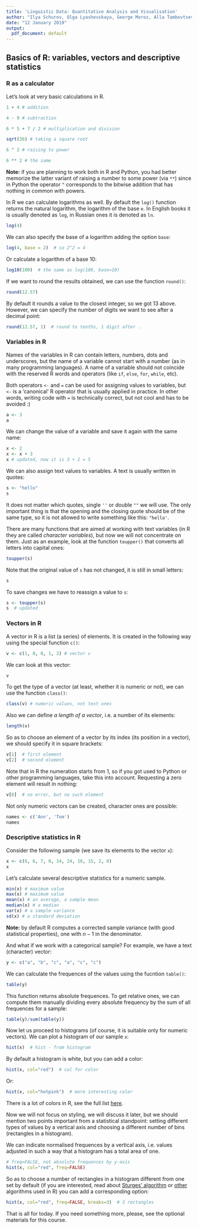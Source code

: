 ```yaml
---
title: 'Linguistic Data: Quantitative Analysis and Visualisation'
author: "Ilya Schurov, Olga Lyashevskaya, George Moroz, Alla Tambovtseva"
date: "12 January 2019"
output:
  pdf_document: default
---
```

## Basics of R: variables, vectors and descriptive statistics

### R as a calculator

Let's look at very basic calculations in R.

```r
1 + 4 # addition
```

```r
4 - 9 # subtraction
```

```r
6 * 5 + 7 / 2 # multiplication and division
```

```r
sqrt(36) # taking a square root
```

```r
6 ^ 2 # raising to power
```

```r
6 ** 2 # the same
```

**Note:** if you are planning to work both in R and Python, you had better memorize the latter variant of raising a number to some power (via `**`) since in Python the operator `^` corresponds to the bitwise addition that has nothing in common with powers.

In R we can calculate logarithms as well. By default the `log()` function returns the natural logarithm, the logarithm of the base `e`. In English books it is usually denoted as `log`, in Russian ones it is denoted as `ln`.

```r
log(4)
```

We can also specify the base of a logarithm adding the option `base`:

```r
log(4, base = 2)  # so 2^2 = 4
```

Or calculate a logarithm of a base 10:

```r
log10(100)  # the same as log(100, base=10)
```

If we want to round the results obtained, we can use the function `round()`:

```r
round(12.57)
```

By default it rounds a value to the closest integer, so we got 13 above. However, we can specify the number of digits we want to see after a decimal point:

```r
round(12.57, 1)  # round to tenths, 1 digit after .
```


### Variables in R

Names of the variables in R can contain letters, numbers, dots and underscores, but the name of a variable cannot start with a number (as in many programming languages). A name of a variable should not coincide with the reserved R words and operators (like `if`, `else`, `for`, `while`, etc).

Both operators `<-` and `=` can be used for assigning values to variables, but `<-` is a 'canonical' R operator that is usually applied in practice. In other words, writing code with `=` is technically correct, but not cool and has to be avoided :)

```r
a <- 3
a
```

We can change the value of a variable and save it again with the same name:

```r
x <- 2
x <- x + 3
x # updated, now it is 3 + 2 = 5
```

We can also assign text values to variables. A text is usually written in quotes:

```r
s <- "hello"
s 
```

It does not matter which quotes, single `''` or double `""` we will use. The only important thing is that the opening and the closing quote should be of the same type, so it is not allowed to write something like this: `"hello'`.

There are many functions that are aimed at working with text variables (in R they are called *character variables*), but now we will not concentrate on them. Just as an example, look at the function `toupper()` that converts all letters into capital ones:

```r
toupper(s)
```

Note that the original value of `s` has not changed, it is still in small letters: 

```r
s
```

To save changes we have to reassign a value to `s`:

```r
s <- toupper(s)
s  # updated
```

### Vectors in R

A vector in R is a list (a series) of elements. It is created in the following way using the special function `c()`:

```r
v <- c(1, 0, 0, 1, 2) # vector v
```

We can look at this vector:

```r
v
```

To get the type of a vector (at least, whether it is numeric or not), we can use the function `class()`:

```r
class(v) # numeric values, not text ones
```

Also we can define *a length of a vector*, i.e. a number of its elements:

```r
length(v)
```

So as to choose an element of a vector by its index (its position in a vector), we should specify it in square brackets:

```r
v[1]  # first element
v[2]  # second element 
```

Note that in R the numeration starts from 1, so if you got used to Python or other programming languages, take this into account. Requesting a zero element will result in nothing:

```r
v[0]  # no error, but no such element
```

Not only numeric vectors can be created, character ones are possible:

```r
names <- c('Ann', 'Tom')
names
```

### Descriptive statistics in R

Consider the following sample (we save its elements to the vector `x`):

```r
x <- c(6, 6, 7, 0, 14, 24, 16, 15, 2, 0)
x
```

Let's calculate several descriptive statistics for a numeric sample. 

```r
min(x) # maximum value
max(x) # maximum value
mean(x) # an average, a sample mean
median(x) # a median
var(x) # a sample variance
sd(x) # a standard deviation
```

**Note:** by default R computes a corrected sample variance (with good statistical properties), one with $n-1$ in the denominator. 

And what if we work with a categorical sample? For example, we have a text (character) vector:

```r
y <- c("a", "b", "c", "a", "c", "c")
```

We can calculate the frequences of the values using the fucntion `table()`: 

```r
table(y)
```

This function returns absolute frequences. To get relative ones, we can compute them manually dividing every absolute frequency by the sum of all frequences for a sample:

```r
table(y)/sum(table(y))
```

Now let us proceed to histograms (of course, it is suitable only for numeric vectors). We can plot a histogram of our sample `x`:

```r
hist(x)  # hist - from histogram
```

By default a histogram is white, but you can add a color: 

```r
hist(x, col="red")  # col for color
```

Or: 

```r
hist(x, col="hotpink")  # more interesting color
```

There is a lot of colors in R, see the full list [here](http://www.stat.columbia.edu/~tzheng/files/Rcolor.pdf). 

Now we will not focus on styling, we will discuss it later, but we should mention two points important from a statistical standpoint: setting different types of values by a vertical axis and choosing a different number of bins (rectangles in a histogram).

We can indicate normalised frequences by a vertical axis, i.e. values adjusted in such a way that a histogram has a total area of one. 

```r
# freq=FALSE, not absolute frequences by y-axis
hist(x, col="red", freq=FALSE)  
```

So as to choose a number of rectangles in a histogram different from one set by default (if you are interested, read about [Sturges' algorithm](https://en.wikipedia.org/wiki/Histogram#Sturges'_formula) or [other](https://www.rdocumentation.org/packages/grDevices/versions/3.5.1/topics/nclass) algorithms used in R) you can add a corresponding option:

```r
hist(x, col="red", freq=FALSE, breaks=3)  # 3 rectangles
```

That is all for today. If you need something more, please, see the optional materials for this course.
